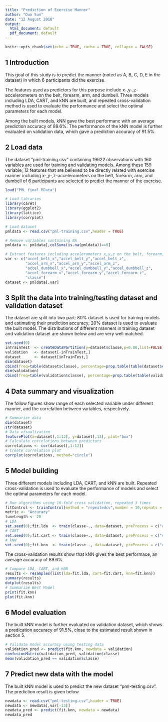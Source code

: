 ```yaml
---
title: "Prediction of Exercise Manner"
author: "Duo Sun"
date: "12 August 2018"
output:
  html_document: default
  pdf_document: default
---
```


```r
knitr::opts_chunk$set(echo = TRUE, cache = TRUE, collapse = FALSE)
```

## 1 Introduction

This goal of this study is to predict the manner (noted as A, B, C, D, E in the dataset) in which 6 participants did the exercise. 

The features used as predictors for this purpose include x-,y-,z-accelerometers on the belt, forearm, arm, and dumbell. Three models including LDA,  CART, and kNN are built, and repeated cross-validation method is used to evaluate the performance and select the optimal parameters for each model. 

Among the built models, kNN gave the best performanc with an average prediction accuracy of 89.6%. The performance of the kNN model is further evaluated on validation data, which gave a prediction accuracy of 91.5%.

## 2 Load data

The dataset "pml-training.csv" containing 19622 observations with 160 variables are used for training and validating models. Among these 159 variable, 12 features that are believed to be directly related with exercise manner including x-,y-,z-accelerometers on the belt, forearm, arm, and dumbell of 6 participants are selected to predict the manner of the exercise.
```r
load("PML_final.RData")
```

```r
# Load libraries
library(caret)
library(ggplot2)
library(lattice)
library(corrplot)

# Load dataset
pmldata <- read.csv("pml-training.csv",header = TRUE)

# Remove variables containing NA
pmldata <- pmldata[,colSums(is.na(pmldata))==0]

# Extract features including accelerometers x,y,z on the belt, forearm, arm, and dumbell of 6 participants.  
var <- c("accel_belt_x","accel_belt_y","accel_belt_z",
         "accel_arm_x","accel_arm_y","accel_arm_z",
         "accel_dumbbell_x","accel_dumbbell_y","accel_dumbbell_z",
         "accel_forearm_x","accel_forearm_y","accel_forearm_z",
         "classe")
dataset <- pmldata[,var]
```

## 3 Split the data into training/testing dataset and validation dataset

The dataset are split into two part: 80% dataset is used for training models and estimating their prediction accuracy; 20% dataset is used to evaluate the built model. The distributions of different manners in training dataset and validation dataset are shown below and are very well matched.

```r
set.seed(0)
inTrainTest  <- createDataPartition(y=dataset$classe,p=0.80,list=FALSE)
validation   <- dataset[-inTrainTest,]
dataset      <- dataset[inTrainTest,]
dim(dataset)
cbind(freq=table(dataset$classe), percentage=prop.table(table(dataset$classe)) * 100)
dim(validation)
cbind(freq=table(validation$classe), percentage=prop.table(table(validation$classe)) * 100)
```

## 4 Data summary and visualization

The follow figures show range of each selected variable under different manner, and the correlation between variables, respectively.

```r
# Summarize data
dim(dataset)
str(dataset)
# Data visualization
featurePlot(x=dataset[,1:12], y=dataset[,13], plot="box")
# Calculate correlations between predictors
correlations <- cor(dataset[,1:12])
# Create correlation plot
corrplot(correlations, method="circle")
```

## 5 Model building

Three different models including LDA,  CART, and kNN are built. Repeated cross-validation is used to evaluate the performance of models and select the optimal parameters for each model. 

```r
# Run algorithms using 10-fold cross validation, repeated 3 times
fitControl <- trainControl(method = "repeatedcv",number = 10,repeats = 3)
metric <- "Accuracy"
tuneLength <- 20
# LDA
set.seed(0);fit.lda  <- train(classe~., data=dataset, preProcess = c("center", "scale"), method="lda", metric=metric, trControl=fitControl, tuneLength = tuneLength)
# CART
set.seed(0);fit.cart <- train(classe~., data=dataset, preProcess = c("center", "scale"), method="rpart", metric=metric, trControl=fitControl, tuneLength = tuneLength)
# kNN
set.seed(0);fit.knn  <- train(classe~., data=dataset, preProcess = c("center", "scale"), method="knn", metric=metric, trControl=fitControl, tuneLength = tuneLength)
```

The cross-validation results show that kNN gives the best performace, an average accuracy of 89.6%.

```r
# Compare LDA, CART, and kNN
results <- resamples(list(lda=fit.lda, cart=fit.cart, knn=fit.knn))
summary(results)
dotplot(results)
# Summarize Best Model
print(fit.knn)
plot(fit.knn)
```

## 6 Model evaluation

The built kNN model is further evaluated on validation dataset, which shows a predication accuracy of 91.5%, close to the estimated result shown in section 5.

```r
# Validate model accuracy using testing data
validation_pred <- predict(fit.knn, newdata = validation)
confusionMatrix(validation_pred, validation$classe)
mean(validation_pred == validation$classe)
```

## 7 Predict new data with the model

The built kNN model is used to predict the new dataset "pml-testing.csv". The prediction result is given below.

```r
newdata <- read.csv("pml-testing.csv",header = TRUE)
newdata <- newdata[,var[-13]]
newdata_pred <- predict(fit.knn, newdata = newdata)
newdata_pred
```
